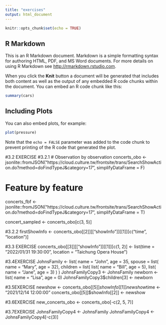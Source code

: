 ```yaml
---
title: "exercises"
output: html_document
---
```


```r
knitr::opts_chunk$set(echo = TRUE)
```

## R Markdown

This is an R Markdown document. Markdown is a simple formatting syntax for authoring HTML, PDF, and MS Word documents. For more details on using R Markdown see <http://rmarkdown.rstudio.com>.

When you click the **Knit** button a document will be generated that includes both content as well as the output of any embedded R code chunks within the document. You can embed an R code chunk like this:

```r
summary(cars)
```

## Including Plots

You can also embed plots, for example:

```r
plot(pressure)
```

Note that the `echo = FALSE` parameter was added to the code chunk to prevent printing of the R code that generated the plot.


#3.2 EXERCISE
#3.2.1
# Observation by observation
concerts_obo <-
  jsonlite::fromJSON("https://cloud.culture.tw/frontsite/trans/SearchShowAction.do?method=doFindTypeJ&category=17", simplifyDataFrame = F)

# Feature by feature
concerts_fbf <-
  jsonlite::fromJSON("https://cloud.culture.tw/frontsite/trans/SearchShowAction.do?method=doFindTypeJ&category=17", simplifyDataFrame = T)
  
  concert_sampled <- concerts_obo[c(3, 5)]
  
#3.2.2
  firstShowInfo <- concerts_obo[[2]][["showInfo"]][[1]][c("time", "location")]
  
#3.3 EXERCISE
concerts_obo[[3]][["showInfo"]][[1]][c(1, 2)] <- list(time = "2022/01/31 19:30:00", location = "Taichung Opera House")

#3.4EXERCISE
 JohnsFamily <-
  list(
    name = "John", 
    age = 35,
    spouse = list(
      name = "Mary", 
      age = 32),
    children = list(
      list(
        name = "Bill", 
        age = 5),
      list(
        name = "Jane", 
        age = 3)
    )
  )
JohnsFamilyCopy3 <- JohnsFamily
newborn <-  list(
        name = "Lisa", 
        age = 0)
JohnsFamilyCopy3$children[3] <- newborn

#3.5EXERCISE
newshow <- concerts_obo[[5]]$showInfo[[1]]
newshow$time <- "2021/12/14 12:00:00"
concerts_obo[[5]]$showInfo[[2]] <- newshow

#3.6EXERCISE
new_concerts_obo <- concerts_obo[-c(2, 5, 7)]

#3.7EXERCISE
JohnsFamilyCopy4 <- JohnsFamily
JohnsFamilyCopy4 <- JohnsFamilyCopy4[-c(3)]